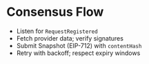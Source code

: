 # Consensus Flow

- Listen for `RequestRegistered`
- Fetch provider data; verify signatures
- Submit Snapshot (EIP-712) with `contentHash`
- Retry with backoff; respect expiry windows
